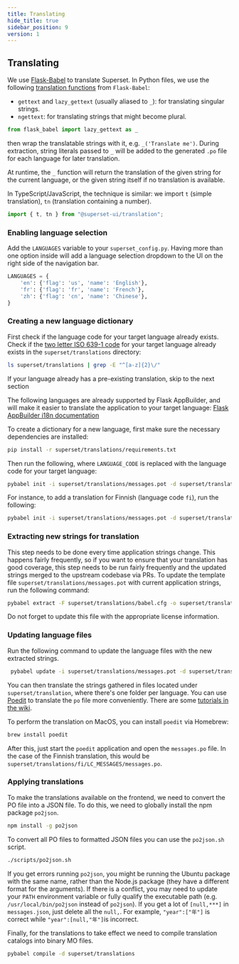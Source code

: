 ```yaml
---
title: Translating
hide_title: true
sidebar_position: 9
version: 1
---
```


## Translating

We use [Flask-Babel](https://python-babel.github.io/flask-babel/) to translate Superset.
In Python files, we use the following
[translation functions](https://python-babel.github.io/flask-babel/#using-translations)
from `Flask-Babel`:
- `gettext` and `lazy_gettext` (usually aliased to `_`): for translating singular
  strings.
- `ngettext`: for translating strings that might become plural.

```python
from flask_babel import lazy_gettext as _
```

then wrap the translatable strings with it, e.g. `_('Translate me')`.
During extraction, string literals passed to `_` will be added to the
generated `.po` file for each language for later translation.

At runtime, the `_` function will return the translation of the given
string for the current language, or the given string itself
if no translation is available.

In TypeScript/JavaScript, the technique is similar:
we import `t` (simple translation), `tn` (translation containing a number).

```javascript
import { t, tn } from "@superset-ui/translation";
```

### Enabling language selection

Add the `LANGUAGES` variable to your `superset_config.py`. Having more than one
option inside will add a language selection dropdown to the UI on the right side
of the navigation bar.

```python
LANGUAGES = {
    'en': {'flag': 'us', 'name': 'English'},
    'fr': {'flag': 'fr', 'name': 'French'},
    'zh': {'flag': 'cn', 'name': 'Chinese'},
}
```

### Creating a new language dictionary

First check if the language code for your target language already exists. Check if the
[two letter ISO 639-1 code](https://en.wikipedia.org/wiki/List_of_ISO_639-1_codes)
for your target language already exists in the `superset/translations` directory:

```bash
ls superset/translations | grep -E "^[a-z]{2}\/"
```

If your language already has a pre-existing translation, skip to the next section

The following languages are already supported by Flask AppBuilder, and will make it
easier to translate the application to your target language:
[Flask AppBuilder i18n documentation](https://flask-appbuilder.readthedocs.io/en/latest/i18n.html)

To create a dictionary for a new language, first make sure the necessary dependencies are installed:
```bash
pip install -r superset/translations/requirements.txt
```

Then run the following, where `LANGUAGE_CODE` is replaced with the language code for your target
language:

```bash
pybabel init -i superset/translations/messages.pot -d superset/translations -l LANGUAGE_CODE
```

For instance, to add a translation for Finnish (language code `fi`), run the following:

```bash
pybabel init -i superset/translations/messages.pot -d superset/translations -l fi
```

### Extracting new strings for translation

This step needs to be done every time application strings change. This happens fairly
frequently, so if you want to ensure that your translation has good coverage, this
step needs to be run fairly frequently and the updated strings merged to the upstream
codebase via PRs. To update the template file `superset/translations/messages.pot`
with current application strings, run the following command:

```bash
pybabel extract -F superset/translations/babel.cfg -o superset/translations/messages.pot -k _ -k __ -k t -k tn -k tct .
```

Do not forget to update this file with the appropriate license information.

### Updating language files

Run the following command to update the language files with the new extracted strings.

```bash
 pybabel update -i superset/translations/messages.pot -d superset/translations --ignore-obsolete
```

You can then translate the strings gathered in files located under
`superset/translation`, where there's one folder per language. You can use [Poedit](https://poedit.net/features)
to translate the `po` file more conveniently.
There are some [tutorials in the wiki](https://wiki.lxde.org/en/Translate_*.po_files_with_Poedit).

To perform the translation on MacOS, you can install `poedit` via Homebrew:

```bash
brew install poedit
```

After this, just start the `poedit` application and open the `messages.po` file. In the
case of the Finnish translation, this would be `superset/translations/fi/LC_MESSAGES/messages.po`.

### Applying translations

To make the translations available on the frontend, we need to convert the PO file into
a JSON file. To do this, we need to globally install the npm package `po2json`.

```bash
npm install -g po2json
```

To convert all PO files to formatted JSON files you can use the `po2json.sh` script.

```bash
./scripts/po2json.sh
```

If you get errors running `po2json`, you might be running the Ubuntu package with the same
name, rather than the Node.js package (they have a different format for the arguments). If
there is a conflict, you may need to update your `PATH` environment variable or fully qualify
the executable path (e.g. `/usr/local/bin/po2json` instead of `po2json`).
If you get a lot of `[null,***]` in `messages.json`, just delete all the `null,`.
For example, `"year":["年"]` is correct while `"year":[null,"年"]`is incorrect.

Finally, for the translations to take effect we need to compile translation catalogs into
binary MO files.

```bash
pybabel compile -d superset/translations
```

